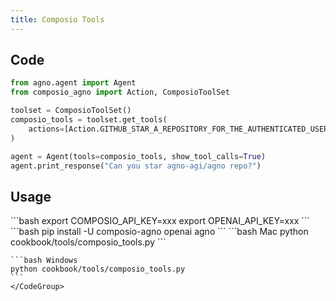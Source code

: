 ```yaml
---
title: Composio Tools
---
```


## Code

```python cookbook/tools/composio_tools.py
from agno.agent import Agent
from composio_agno import Action, ComposioToolSet

toolset = ComposioToolSet()
composio_tools = toolset.get_tools(
    actions=[Action.GITHUB_STAR_A_REPOSITORY_FOR_THE_AUTHENTICATED_USER]
)

agent = Agent(tools=composio_tools, show_tool_calls=True)
agent.print_response("Can you star agno-agi/agno repo?")
```

## Usage

<Steps>
  <Snippet file="create-venv-step.mdx" />

  <Step title="Set your API key">
    ```bash
    export COMPOSIO_API_KEY=xxx
    export OPENAI_API_KEY=xxx
    ```
  </Step>

  <Step title="Install libraries">
    ```bash
    pip install -U composio-agno openai agno
    ```
  </Step>

  <Step title="Run Agent">
    <CodeGroup>
    ```bash Mac
    python cookbook/tools/composio_tools.py
    ```

    ```bash Windows
    python cookbook/tools/composio_tools.py
    ```
    </CodeGroup>
  </Step>
</Steps>